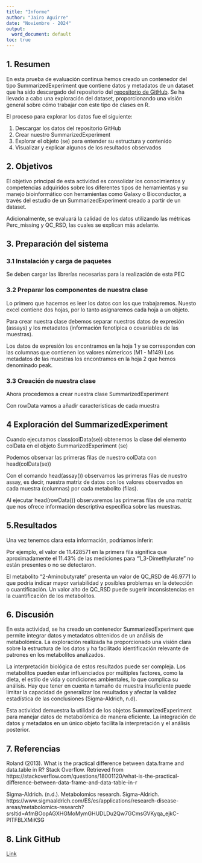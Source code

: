 ```yaml
---
title: "Informe"
author: "Jairo Aguirre"
date: "Noviembre - 2024"
output:
  word_document: default
toc: true
---
```


## 1. Resumen

En esta prueba de evaluación continua hemos creado un contenedor del tipo SummarizedExperiment que contiene datos y metadatos de un dataset que ha sido descargado del repositorio del [repositorio de GitHub](https://github.com/nutrimetabolomics/metaboData/tree/main/Datasets/2023-CIMCBTutorial). Se ha llevado a cabo una exploración del dataset, proporcionando una visión general sobre cómo trabajar con este tipo de clases en R.

El proceso para explorar los datos fue el siguiente:

1.	Descargar los datos del repositorio GitHub
2.	Crear nuestro SummarizedExperiment 
3.	Explorar el objeto (se) para entender su estructura y contenido
4.	Visualizar y explicar algunos de los resultados observados 

## 2. Objetivos

El objetivo principal de esta actividad es consolidar los conocimientos y competencias adquiridos sobre los diferentes tipos de herramientas y su manejo bioinformático con herramientas como Galaxy o Bioconductor, a través del estudio de un SummarizedExperiment creado a partir de un dataset. 

Adicionalmente, se evaluará la calidad de los datos utilizando las métricas Perc_missing y QC_RSD, las cuales se explican más adelante.  

## 3. Preparación del sistema

### 3.1 Instalación y carga de paquetes 

Se deben cargar las librerías necesarias para la realización de esta PEC


### 3.2 Preparar los componentes de nuestra clase 

Lo primero que hacemos es leer los datos con los que trabajaremos. Nuesto excel contiene dos hojas, por lo tanto asignaremos cada hoja a un objeto.

Para crear nuestra clase debemos separar nuestros datos de expresión (assays) y los metadatos (información fenotípica o covariables de las muestras). 

Los datos de expresión los encontramos en la hoja 1 y se corresponden con las columnas que contienen los valores númericos (M1 - M149)
Los metadatos de las muestras los encontramos en la hoja 2 que hemos denominado peak.

### 3.3 Creación de nuestra clase 

Ahora procedemos a crear nuestra clase SummarizedExperiment

Con rowData vamos a añadir caracteristicas de cada muestra 

## 4 Exploración del SummarizedExperiment

Cuando ejecutamos class(colData(se)) obtenemos la clase del elemento colData en el objeto SummarizedExperiment (se)

Podemos observar las primeras filas de nuestro colData con head(colData(se))

Con el comando head(assay()) observamos las primeras filas de nuestro assay, es decir, nuestra matriz de datos con los valores observados en cada muestra (columnas) por cada metabolito (filas).

Al ejecutar head(rowData()) observaremos las primeras filas de una matriz que nos ofrece información descriptiva específica sobre las muestras.

## 5.Resultados

Una vez tenemos clara esta información, podríamos inferir:

Por ejemplo, el valor de 11.428571 en la primera fila significa que aproximadamente el 11.43% de las mediciones para "1_3-Dimethylurate" no están presentes o no se detectaron.

El metabolito "2-Aminobutyrate" presenta un valor de QC_RSD de 46.9771 lo que podría indicar mayor variabilidad y posibles problemas en la detección o cuantificación.
Un valor alto de QC_RSD puede sugerir inconsistencias en la cuantificación de los metabolitos.

## 6. Discusión 

En esta actividad, se ha creado un contenedor SummarizedExperiment que permite integrar datos y metadatos obtenidos de un análisis de metabolómica. La exploración realizada ha proporcionado una visión clara sobre la estructura de los datos y ha facilitado identificación relevante de patrones en los metabolitos analizados.

La interpretación biológica de estos resultados puede ser compleja. Los metabolitos pueden estar influenciados por múltiples factores, como la dieta, el estilo de vida y condiciones ambientales, lo que complica su análisis. Hay que tener en cuenta n tamaño de muestra insuficiente puede limitar la capacidad de generalizar los resultados y afectar la validez estadística de las conclusiones (Sigma-Aldrich, n.d).

Esta actividad demuestra la utilidad de los objetos SummarizedExperiment para manejar datos de metabolómica de manera eficiente. La integración de datos y metadatos en un único objeto facilita la interpretación y el análisis posterior.


## 7. Referencias

Roland (2013). What is the practical difference between data.frame and data.table in R? Stack Overflow. Retrieved from https://stackoverflow.com/questions/18001120/what-is-the-practical-difference-between-data-frame-and-data-table-in-r

Sigma-Aldrich. (n.d.). Metabolomics research. Sigma-Aldrich. https://www.sigmaaldrich.com/ES/es/applications/research-disease-areas/metabolomics-research?srsltid=AfmBOopAGXHGMoMymGHUDLDu2Qw7GCmsGVKyqa_ejkC-PlTFBLXMiKSG

## 8. Link GitHub

[Link](https://github.com/jairoaguirre2/Aguirre-Bedoya-Jairo-PEC1)


